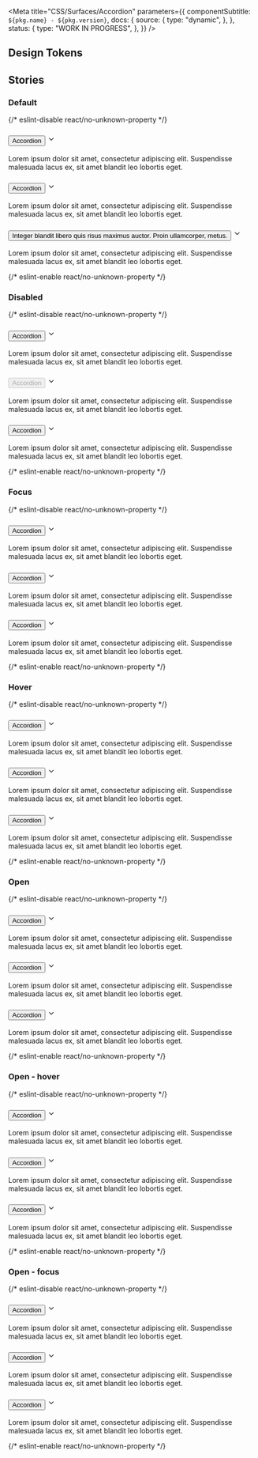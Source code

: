 

<Meta
  title="CSS/Surfaces/Accordion"
  parameters={{
    componentSubtitle: `${pkg.name} - ${pkg.version}`,
    docs: {
      source: {
        type: "dynamic",
      },
    },
    status: {
      type: "WORK IN PROGRESS",
    },
  }}
/>

<Description markdown={readme} />

## Design Tokens

<DesignTokenDocBlock categoryName="Accordion" viewType="table" />

## Stories

### Default

<Canvas>
  {/* eslint-disable react/no-unknown-property */}
  <Story name="Default">
    <div class="denhaag-accordion">
      <div class="denhaag-accordion__container">
        <h3 class="denhaag-accordion__panel">
          <button
            aria-expanded="false"
            aria-controls="default-accordion-details-one"
            class="denhaag-accordion__title"
            id="default-accordion1id"
          >
            Accordion
          </button>
          <svg
            class="denhaag-icon"
            width="1em"
            height="1em"
            viewBox="0 0 24 24"
            fill="none"
            xmlns="http://www.w3.org/2000/svg"
            focusable="false"
            aria-hidden="true"
            shape-rendering="auto"
          >
            <path
              d="M5.293 8.293a1 1 0 011.414 0L12 13.586l5.293-5.293a1 1 0 111.414 1.414l-6 6a1 1 0 01-1.414 0l-6-6a1 1 0 010-1.414z"
              fill="currentColor"
            ></path>
          </svg>
        </h3>
        <div
          id="default-accordion-details-one"
          role="region"
          aria-labelledby="default-accordion1id"
          class="denhaag-accordion__details"
        >
          <p class="utrecht-paragraph">
            Lorem ipsum dolor sit amet, consectetur adipiscing elit. Suspendisse malesuada lacus ex, sit amet blandit
            leo lobortis eget.
          </p>
        </div>
      </div>
      <div class="denhaag-accordion__container">
        <h3 class="denhaag-accordion__panel">
          <button
            aria-expanded="false"
            aria-controls="default-accordion-details-two"
            class="denhaag-accordion__title"
            id="default-accordion2id"
          >
            Accordion
          </button>
          <svg
            class="denhaag-icon"
            width="1em"
            height="1em"
            viewBox="0 0 24 24"
            fill="none"
            xmlns="http://www.w3.org/2000/svg"
            focusable="false"
            aria-hidden="true"
            shape-rendering="auto"
          >
            <path
              d="M5.293 8.293a1 1 0 011.414 0L12 13.586l5.293-5.293a1 1 0 111.414 1.414l-6 6a1 1 0 01-1.414 0l-6-6a1 1 0 010-1.414z"
              fill="currentColor"
            ></path>
          </svg>
        </h3>
        <div
          id="default-accordion-details-two"
          role="region"
          aria-labelledby="default-accordion2id"
          class="denhaag-accordion__details"
        >
          <p class="utrecht-paragraph">
            Lorem ipsum dolor sit amet, consectetur adipiscing elit. Suspendisse malesuada lacus ex, sit amet blandit
            leo lobortis eget.
          </p>
        </div>
      </div>
      <div class="denhaag-accordion__container">
        <h3 class="denhaag-accordion__panel">
          <button
            aria-expanded="false"
            aria-controls="default-accordion-details-three"
            class="denhaag-accordion__title"
            id="default-accordion3id"
          >
            Integer blandit libero quis risus maximus auctor. Proin ullamcorper, metus.
          </button>
          <svg
            class="denhaag-icon"
            width="1em"
            height="1em"
            viewBox="0 0 24 24"
            fill="none"
            xmlns="http://www.w3.org/2000/svg"
            focusable="false"
            aria-hidden="true"
            shape-rendering="auto"
          >
            <path
              d="M5.293 8.293a1 1 0 011.414 0L12 13.586l5.293-5.293a1 1 0 111.414 1.414l-6 6a1 1 0 01-1.414 0l-6-6a1 1 0 010-1.414z"
              fill="currentColor"
            ></path>
          </svg>
        </h3>
        <div
          id="default-accordion-details-three"
          role="region"
          aria-labelledby="default-accordion3id"
          class="denhaag-accordion__details"
        >
          <p class="utrecht-paragraph">
            Lorem ipsum dolor sit amet, consectetur adipiscing elit. Suspendisse malesuada lacus ex, sit amet blandit
            leo lobortis eget.
          </p>
        </div>
      </div>
    </div>
  </Story>
  {/* eslint-enable react/no-unknown-property */}
</Canvas>

### Disabled

<Canvas>
  {/* eslint-disable react/no-unknown-property */}
  <Story name="Disabled">
    <div class="denhaag-accordion">
      <div class="denhaag-accordion__container">
        <h3 class="denhaag-accordion__panel">
          <button
            aria-expanded="false"
            aria-controls="disabled-accordion-details-one"
            class="denhaag-accordion__title"
            id="disabled-accordion1id"
          >
            Accordion
          </button>
          <svg
            class="denhaag-icon"
            width="1em"
            height="1em"
            viewBox="0 0 24 24"
            fill="none"
            xmlns="http://www.w3.org/2000/svg"
            focusable="false"
            aria-hidden="true"
            shape-rendering="auto"
          >
            <path
              d="M5.293 8.293a1 1 0 011.414 0L12 13.586l5.293-5.293a1 1 0 111.414 1.414l-6 6a1 1 0 01-1.414 0l-6-6a1 1 0 010-1.414z"
              fill="currentColor"
            ></path>
          </svg>
        </h3>
        <div
          id="disabled-accordion-details-one"
          role="region"
          aria-labelledby="disabled-accordion1id"
          class="denhaag-accordion__details"
        >
          <p class="utrecht-paragraph">
            Lorem ipsum dolor sit amet, consectetur adipiscing elit. Suspendisse malesuada lacus ex, sit amet blandit
            leo lobortis eget.
          </p>
        </div>
      </div>
      <div class="denhaag-accordion__container">
        <h3 class="denhaag-accordion__panel">
          <button
            aria-expanded="false"
            aria-controls="disabled-accordion-details-two"
            class="denhaag-accordion__title denhaag-accordion__title--disabled"
            id="disabled-accordion2id"
            disabled
          >
            Accordion
          </button>
          <svg
            class="denhaag-icon"
            width="1em"
            height="1em"
            viewBox="0 0 24 24"
            fill="none"
            xmlns="http://www.w3.org/2000/svg"
            focusable="false"
            aria-hidden="true"
            shape-rendering="auto"
          >
            <path
              d="M5.293 8.293a1 1 0 011.414 0L12 13.586l5.293-5.293a1 1 0 111.414 1.414l-6 6a1 1 0 01-1.414 0l-6-6a1 1 0 010-1.414z"
              fill="currentColor"
            ></path>
          </svg>
        </h3>
        <div
          id="disabled-accordion-details-two"
          role="region"
          aria-labelledby="disabled-accordion2id"
          class="denhaag-accordion__details"
        >
          <p class="utrecht-paragraph">
            Lorem ipsum dolor sit amet, consectetur adipiscing elit. Suspendisse malesuada lacus ex, sit amet blandit
            leo lobortis eget.
          </p>
        </div>
      </div>
      <div class="denhaag-accordion__container">
        <h3 class="denhaag-accordion__panel">
          <button
            aria-expanded="false"
            aria-controls="disabled-accordion-details-three"
            class="denhaag-accordion__title"
            id="disabled-accordion3id"
          >
            Accordion
          </button>
          <svg
            class="denhaag-icon"
            width="1em"
            height="1em"
            viewBox="0 0 24 24"
            fill="none"
            xmlns="http://www.w3.org/2000/svg"
            focusable="false"
            aria-hidden="true"
            shape-rendering="auto"
          >
            <path
              d="M5.293 8.293a1 1 0 011.414 0L12 13.586l5.293-5.293a1 1 0 111.414 1.414l-6 6a1 1 0 01-1.414 0l-6-6a1 1 0 010-1.414z"
              fill="currentColor"
            ></path>
          </svg>
        </h3>
        <div
          id="disabled-accordion-details-three"
          role="region"
          aria-labelledby="disabled-accordion3id"
          class="denhaag-accordion__details"
        >
          <p class="utrecht-paragraph">
            Lorem ipsum dolor sit amet, consectetur adipiscing elit. Suspendisse malesuada lacus ex, sit amet blandit
            leo lobortis eget.
          </p>
        </div>
      </div>
    </div>
  </Story>
  {/* eslint-enable react/no-unknown-property */}
</Canvas>

### Focus

<Canvas>
  {/* eslint-disable react/no-unknown-property */}
  <Story name="Focus">
    <div class="denhaag-accordion">
      <div class="denhaag-accordion__container">
        <h3 class="denhaag-accordion__panel">
          <button
            aria-expanded="false"
            aria-controls="focus-accordion-details-one"
            class="denhaag-accordion__title"
            id="focus-accordion1id"
          >
            Accordion
          </button>
          <svg
            class="denhaag-icon"
            width="1em"
            height="1em"
            viewBox="0 0 24 24"
            fill="none"
            xmlns="http://www.w3.org/2000/svg"
            focusable="false"
            aria-hidden="true"
            shape-rendering="auto"
          >
            <path
              d="M5.293 8.293a1 1 0 011.414 0L12 13.586l5.293-5.293a1 1 0 111.414 1.414l-6 6a1 1 0 01-1.414 0l-6-6a1 1 0 010-1.414z"
              fill="currentColor"
            ></path>
          </svg>
        </h3>
        <div
          id="focus-accordion-details-one"
          role="region"
          aria-labelledby="focus-accordion1id"
          class="denhaag-accordion__details"
        >
          <p class="utrecht-paragraph">
            Lorem ipsum dolor sit amet, consectetur adipiscing elit. Suspendisse malesuada lacus ex, sit amet blandit
            leo lobortis eget.
          </p>
        </div>
      </div>
      <div class="denhaag-accordion__container">
        <h3 class="denhaag-accordion__panel">
          <button
            aria-expanded="false"
            aria-controls="focus-accordion-details-two"
            class="denhaag-accordion__title denhaag-accordion__title--focus"
            id="focus-accordion2id"
          >
            Accordion
          </button>
          <svg
            class="denhaag-icon"
            width="1em"
            height="1em"
            viewBox="0 0 24 24"
            fill="none"
            xmlns="http://www.w3.org/2000/svg"
            focusable="false"
            aria-hidden="true"
            shape-rendering="auto"
          >
            <path
              d="M5.293 8.293a1 1 0 011.414 0L12 13.586l5.293-5.293a1 1 0 111.414 1.414l-6 6a1 1 0 01-1.414 0l-6-6a1 1 0 010-1.414z"
              fill="currentColor"
            ></path>
          </svg>
        </h3>
        <div
          id="focus-accordion-details-two"
          role="region"
          aria-labelledby="focus-accordion2id"
          class="denhaag-accordion__details"
        >
          <p class="utrecht-paragraph">
            Lorem ipsum dolor sit amet, consectetur adipiscing elit. Suspendisse malesuada lacus ex, sit amet blandit
            leo lobortis eget.
          </p>
        </div>
      </div>
      <div class="denhaag-accordion__container">
        <h3 class="denhaag-accordion__panel">
          <button
            aria-expanded="false"
            aria-controls="focus-accordion-details-three"
            class="denhaag-accordion__title"
            id="focus-accordion3id"
          >
            Accordion
          </button>
          <svg
            class="denhaag-icon"
            width="1em"
            height="1em"
            viewBox="0 0 24 24"
            fill="none"
            xmlns="http://www.w3.org/2000/svg"
            focusable="false"
            aria-hidden="true"
            shape-rendering="auto"
          >
            <path
              d="M5.293 8.293a1 1 0 011.414 0L12 13.586l5.293-5.293a1 1 0 111.414 1.414l-6 6a1 1 0 01-1.414 0l-6-6a1 1 0 010-1.414z"
              fill="currentColor"
            ></path>
          </svg>
        </h3>
        <div
          id="focus-accordion-details-three"
          role="region"
          aria-labelledby="focus-accordion3id"
          class="denhaag-accordion__details"
        >
          <p class="utrecht-paragraph">
            Lorem ipsum dolor sit amet, consectetur adipiscing elit. Suspendisse malesuada lacus ex, sit amet blandit
            leo lobortis eget.
          </p>
        </div>
      </div>
    </div>
  </Story>
  {/* eslint-enable react/no-unknown-property */}
</Canvas>

### Hover

<Canvas>
  {/* eslint-disable react/no-unknown-property */}
  <Story name="Hover">
    <div class="denhaag-accordion">
      <div class="denhaag-accordion__container">
        <h3 class="denhaag-accordion__panel">
          <button
            aria-expanded="false"
            aria-controls="hover-accordion-details-one"
            class="denhaag-accordion__title"
            id="hover-accordion1id"
          >
            Accordion
          </button>
          <svg
            class="denhaag-icon"
            width="1em"
            height="1em"
            viewBox="0 0 24 24"
            fill="none"
            xmlns="http://www.w3.org/2000/svg"
            focusable="false"
            aria-hidden="true"
            shape-rendering="auto"
          >
            <path
              d="M5.293 8.293a1 1 0 011.414 0L12 13.586l5.293-5.293a1 1 0 111.414 1.414l-6 6a1 1 0 01-1.414 0l-6-6a1 1 0 010-1.414z"
              fill="currentColor"
            ></path>
          </svg>
        </h3>
        <div
          id="hover-accordion-details-one"
          role="region"
          aria-labelledby="hover-accordion1id"
          class="denhaag-accordion__details"
        >
          <p class="utrecht-paragraph">
            Lorem ipsum dolor sit amet, consectetur adipiscing elit. Suspendisse malesuada lacus ex, sit amet blandit
            leo lobortis eget.
          </p>
        </div>
      </div>
      <div class="denhaag-accordion__container">
        <h3 class="denhaag-accordion__panel denhaag-accordion__panel--hover">
          <button
            aria-expanded="false"
            aria-controls="hover-accordion-details-two"
            class="denhaag-accordion__title"
            id="hover-accordion2id"
          >
            Accordion
          </button>
          <svg
            class="denhaag-icon"
            width="1em"
            height="1em"
            viewBox="0 0 24 24"
            fill="none"
            xmlns="http://www.w3.org/2000/svg"
            focusable="false"
            aria-hidden="true"
            shape-rendering="auto"
          >
            <path
              d="M5.293 8.293a1 1 0 011.414 0L12 13.586l5.293-5.293a1 1 0 111.414 1.414l-6 6a1 1 0 01-1.414 0l-6-6a1 1 0 010-1.414z"
              fill="currentColor"
            ></path>
          </svg>
        </h3>
        <div
          id="hover-accordion-details-two"
          role="region"
          aria-labelledby="hover-accordion2id"
          class="denhaag-accordion__details"
        >
          <p class="utrecht-paragraph">
            Lorem ipsum dolor sit amet, consectetur adipiscing elit. Suspendisse malesuada lacus ex, sit amet blandit
            leo lobortis eget.
          </p>
        </div>
      </div>
      <div class="denhaag-accordion__container">
        <h3 class="denhaag-accordion__panel">
          <button
            aria-expanded="false"
            aria-controls="hover-accordion-details-three"
            class="denhaag-accordion__title"
            id="hover-accordion3id"
          >
            Accordion
          </button>
          <svg
            class="denhaag-icon"
            width="1em"
            height="1em"
            viewBox="0 0 24 24"
            fill="none"
            xmlns="http://www.w3.org/2000/svg"
            focusable="false"
            aria-hidden="true"
            shape-rendering="auto"
          >
            <path
              d="M5.293 8.293a1 1 0 011.414 0L12 13.586l5.293-5.293a1 1 0 111.414 1.414l-6 6a1 1 0 01-1.414 0l-6-6a1 1 0 010-1.414z"
              fill="currentColor"
            ></path>
          </svg>
        </h3>
        <div
          id="hover-accordion-details-three"
          role="region"
          aria-labelledby="hover-accordion3id"
          class="denhaag-accordion__details"
        >
          <p class="utrecht-paragraph">
            Lorem ipsum dolor sit amet, consectetur adipiscing elit. Suspendisse malesuada lacus ex, sit amet blandit
            leo lobortis eget.
          </p>
        </div>
      </div>
    </div>
  </Story>
  {/* eslint-enable react/no-unknown-property */}
</Canvas>

### Open

<Canvas>
  {/* eslint-disable react/no-unknown-property */}
  <Story name="Open">
    <div class="denhaag-accordion">
      <div class="denhaag-accordion__container">
        <h3 class="denhaag-accordion__panel">
          <button
            aria-expanded="false"
            aria-controls="open-accordion-details-one"
            class="denhaag-accordion__title"
            id="open-accordion1id"
          >
            Accordion
          </button>
          <svg
            class="denhaag-icon"
            width="1em"
            height="1em"
            viewBox="0 0 24 24"
            fill="none"
            xmlns="http://www.w3.org/2000/svg"
            focusable="false"
            aria-hidden="true"
            shape-rendering="auto"
          >
            <path
              d="M5.293 8.293a1 1 0 011.414 0L12 13.586l5.293-5.293a1 1 0 111.414 1.414l-6 6a1 1 0 01-1.414 0l-6-6a1 1 0 010-1.414z"
              fill="currentColor"
            ></path>
          </svg>
        </h3>
        <div
          id="open-accordion-details-one"
          role="region"
          aria-labelledby="open-accordion1id"
          class="denhaag-accordion__details"
        >
          <p class="utrecht-paragraph">
            Lorem ipsum dolor sit amet, consectetur adipiscing elit. Suspendisse malesuada lacus ex, sit amet blandit
            leo lobortis eget.
          </p>
        </div>
      </div>
      <div class="denhaag-accordion__container denhaag-accordion__container--open" open>
        <h3 class="denhaag-accordion__panel">
          <button
            aria-expanded="true"
            aria-controls="open-accordion-details-two"
            class="denhaag-accordion__title"
            id="open-accordion2id"
          >
            Accordion
          </button>
          <svg
            class="denhaag-icon"
            width="1em"
            height="1em"
            viewBox="0 0 24 24"
            fill="none"
            xmlns="http://www.w3.org/2000/svg"
            focusable="false"
            aria-hidden="true"
            shape-rendering="auto"
          >
            <path
              d="M5.293 8.293a1 1 0 011.414 0L12 13.586l5.293-5.293a1 1 0 111.414 1.414l-6 6a1 1 0 01-1.414 0l-6-6a1 1 0 010-1.414z"
              fill="currentColor"
            ></path>
          </svg>
        </h3>
        <div
          id="open-accordion-details-two"
          role="region"
          aria-labelledby="open-accordion2id"
          class="denhaag-accordion__details"
        >
          <p class="utrecht-paragraph">
            Lorem ipsum dolor sit amet, consectetur adipiscing elit. Suspendisse malesuada lacus ex, sit amet blandit
            leo lobortis eget.
          </p>
        </div>
      </div>
      <div class="denhaag-accordion__container">
        <h3 class="denhaag-accordion__panel">
          <button
            aria-expanded="false"
            aria-controls="open-accordion-details-three"
            class="denhaag-accordion__title"
            id="open-accordion3id"
          >
            Accordion
          </button>
          <svg
            class="denhaag-icon"
            width="1em"
            height="1em"
            viewBox="0 0 24 24"
            fill="none"
            xmlns="http://www.w3.org/2000/svg"
            focusable="false"
            aria-hidden="true"
            shape-rendering="auto"
          >
            <path
              d="M5.293 8.293a1 1 0 011.414 0L12 13.586l5.293-5.293a1 1 0 111.414 1.414l-6 6a1 1 0 01-1.414 0l-6-6a1 1 0 010-1.414z"
              fill="currentColor"
            ></path>
          </svg>
        </h3>
        <div
          id="open-accordion-details-three"
          role="region"
          aria-labelledby="open-accordion3id"
          class="denhaag-accordion__details"
        >
          <p class="utrecht-paragraph">
            Lorem ipsum dolor sit amet, consectetur adipiscing elit. Suspendisse malesuada lacus ex, sit amet blandit
            leo lobortis eget.
          </p>
        </div>
      </div>
    </div>
  </Story>
  {/* eslint-enable react/no-unknown-property */}
</Canvas>

### Open - hover

<Canvas>
  {/* eslint-disable react/no-unknown-property */}
  <Story name="Open - hover">
    <div class="denhaag-accordion">
      <div class="denhaag-accordion__container">
        <h3 class="denhaag-accordion__panel">
          <button
            aria-expanded="false"
            aria-controls="open-accordion-details-one"
            class="denhaag-accordion__title"
            id="open-accordion1id"
          >
            Accordion
          </button>
          <svg
            class="denhaag-icon"
            width="1em"
            height="1em"
            viewBox="0 0 24 24"
            fill="none"
            xmlns="http://www.w3.org/2000/svg"
            focusable="false"
            aria-hidden="true"
            shape-rendering="auto"
          >
            <path
              d="M5.293 8.293a1 1 0 011.414 0L12 13.586l5.293-5.293a1 1 0 111.414 1.414l-6 6a1 1 0 01-1.414 0l-6-6a1 1 0 010-1.414z"
              fill="currentColor"
            ></path>
          </svg>
        </h3>
        <div
          id="open-accordion-details-one"
          role="region"
          aria-labelledby="open-accordion1id"
          class="denhaag-accordion__details"
        >
          <p class="utrecht-paragraph">
            Lorem ipsum dolor sit amet, consectetur adipiscing elit. Suspendisse malesuada lacus ex, sit amet blandit
            leo lobortis eget.
          </p>
        </div>
      </div>
      <div class="denhaag-accordion__container denhaag-accordion__container--open" open>
        <h3 class="denhaag-accordion__panel denhaag-accordion__panel--hover">
          <button
            aria-expanded="true"
            aria-controls="open-accordion-details-two"
            class="denhaag-accordion__title"
            id="open-accordion2id"
          >
            Accordion
          </button>
          <svg
            class="denhaag-icon"
            width="1em"
            height="1em"
            viewBox="0 0 24 24"
            fill="none"
            xmlns="http://www.w3.org/2000/svg"
            focusable="false"
            aria-hidden="true"
            shape-rendering="auto"
          >
            <path
              d="M5.293 8.293a1 1 0 011.414 0L12 13.586l5.293-5.293a1 1 0 111.414 1.414l-6 6a1 1 0 01-1.414 0l-6-6a1 1 0 010-1.414z"
              fill="currentColor"
            ></path>
          </svg>
        </h3>
        <div
          id="open-accordion-details-two"
          role="region"
          aria-labelledby="open-accordion2id"
          class="denhaag-accordion__details"
        >
          <p class="utrecht-paragraph">
            Lorem ipsum dolor sit amet, consectetur adipiscing elit. Suspendisse malesuada lacus ex, sit amet blandit
            leo lobortis eget.
          </p>
        </div>
      </div>
      <div class="denhaag-accordion__container">
        <h3 class="denhaag-accordion__panel">
          <button
            aria-expanded="false"
            aria-controls="open-accordion-details-three"
            class="denhaag-accordion__title"
            id="open-accordion3id"
          >
            Accordion
          </button>
          <svg
            class="denhaag-icon"
            width="1em"
            height="1em"
            viewBox="0 0 24 24"
            fill="none"
            xmlns="http://www.w3.org/2000/svg"
            focusable="false"
            aria-hidden="true"
            shape-rendering="auto"
          >
            <path
              d="M5.293 8.293a1 1 0 011.414 0L12 13.586l5.293-5.293a1 1 0 111.414 1.414l-6 6a1 1 0 01-1.414 0l-6-6a1 1 0 010-1.414z"
              fill="currentColor"
            ></path>
          </svg>
        </h3>
        <div
          id="open-accordion-details-three"
          role="region"
          aria-labelledby="open-accordion3id"
          class="denhaag-accordion__details"
        >
          <p class="utrecht-paragraph">
            Lorem ipsum dolor sit amet, consectetur adipiscing elit. Suspendisse malesuada lacus ex, sit amet blandit
            leo lobortis eget.
          </p>
        </div>
      </div>
    </div>
  </Story>
  {/* eslint-enable react/no-unknown-property */}
</Canvas>

### Open - focus

<Canvas>
  {/* eslint-disable react/no-unknown-property */}
  <Story name="Open - focus">
    <div class="denhaag-accordion">
      <div class="denhaag-accordion__container">
        <h3 class="denhaag-accordion__panel">
          <button
            aria-expanded="false"
            aria-controls="open-accordion-details-one"
            class="denhaag-accordion__title"
            id="open-accordion1id"
          >
            Accordion
          </button>
          <svg
            class="denhaag-icon"
            width="1em"
            height="1em"
            viewBox="0 0 24 24"
            fill="none"
            xmlns="http://www.w3.org/2000/svg"
            focusable="false"
            aria-hidden="true"
            shape-rendering="auto"
          >
            <path
              d="M5.293 8.293a1 1 0 011.414 0L12 13.586l5.293-5.293a1 1 0 111.414 1.414l-6 6a1 1 0 01-1.414 0l-6-6a1 1 0 010-1.414z"
              fill="currentColor"
            ></path>
          </svg>
        </h3>
        <div
          id="open-accordion-details-one"
          role="region"
          aria-labelledby="open-accordion1id"
          class="denhaag-accordion__details"
        >
          <p class="utrecht-paragraph">
            Lorem ipsum dolor sit amet, consectetur adipiscing elit. Suspendisse malesuada lacus ex, sit amet blandit
            leo lobortis eget.
          </p>
        </div>
      </div>
      <div class="denhaag-accordion__container denhaag-accordion__container--open" open>
        <h3 class="denhaag-accordion__panel">
          <button
            aria-expanded="true"
            aria-controls="open-accordion-details-two"
            class="denhaag-accordion__title denhaag-accordion__title--focus"
            id="open-accordion2id"
          >
            Accordion
          </button>
          <svg
            class="denhaag-icon"
            width="1em"
            height="1em"
            viewBox="0 0 24 24"
            fill="none"
            xmlns="http://www.w3.org/2000/svg"
            focusable="false"
            aria-hidden="true"
            shape-rendering="auto"
          >
            <path
              d="M5.293 8.293a1 1 0 011.414 0L12 13.586l5.293-5.293a1 1 0 111.414 1.414l-6 6a1 1 0 01-1.414 0l-6-6a1 1 0 010-1.414z"
              fill="currentColor"
            ></path>
          </svg>
        </h3>
        <div
          id="open-accordion-details-two"
          role="region"
          aria-labelledby="open-accordion2id"
          class="denhaag-accordion__details"
        >
          <p class="utrecht-paragraph">
            Lorem ipsum dolor sit amet, consectetur adipiscing elit. Suspendisse malesuada lacus ex, sit amet blandit
            leo lobortis eget.
          </p>
        </div>
      </div>
      <div class="denhaag-accordion__container">
        <h3 class="denhaag-accordion__panel">
          <button
            aria-expanded="false"
            aria-controls="open-accordion-details-three"
            class="denhaag-accordion__title"
            id="open-accordion3id"
          >
            Accordion
          </button>
          <svg
            class="denhaag-icon"
            width="1em"
            height="1em"
            viewBox="0 0 24 24"
            fill="none"
            xmlns="http://www.w3.org/2000/svg"
            focusable="false"
            aria-hidden="true"
            shape-rendering="auto"
          >
            <path
              d="M5.293 8.293a1 1 0 011.414 0L12 13.586l5.293-5.293a1 1 0 111.414 1.414l-6 6a1 1 0 01-1.414 0l-6-6a1 1 0 010-1.414z"
              fill="currentColor"
            ></path>
          </svg>
        </h3>
        <div
          id="open-accordion-details-three"
          role="region"
          aria-labelledby="open-accordion3id"
          class="denhaag-accordion__details"
        >
          <p class="utrecht-paragraph">
            Lorem ipsum dolor sit amet, consectetur adipiscing elit. Suspendisse malesuada lacus ex, sit amet blandit
            leo lobortis eget.
          </p>
        </div>
      </div>
    </div>
  </Story>
  {/* eslint-enable react/no-unknown-property */}
</Canvas>
